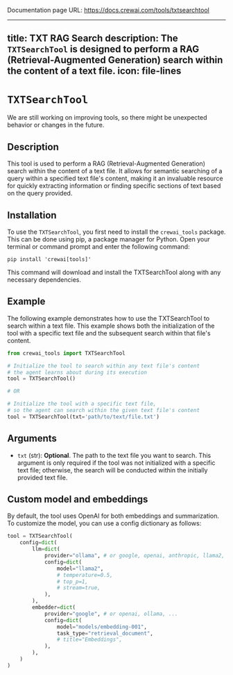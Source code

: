 Documentation page URL: https://docs.crewai.com/tools/txtsearchtool

---
title: TXT RAG Search
description: The `TXTSearchTool` is designed to perform a RAG (Retrieval-Augmented Generation) search within the content of a text file.
icon: file-lines
---

# `TXTSearchTool`

<Note>
    We are still working on improving tools, so there might be unexpected behavior or changes in the future.
</Note>

## Description

This tool is used to perform a RAG (Retrieval-Augmented Generation) search within the content of a text file. 
It allows for semantic searching of a query within a specified text file's content, 
making it an invaluable resource for quickly extracting information or finding specific sections of text based on the query provided.

## Installation

To use the `TXTSearchTool`, you first need to install the `crewai_tools` package. 
This can be done using pip, a package manager for Python. 
Open your terminal or command prompt and enter the following command:

```shell
pip install 'crewai[tools]'
```

This command will download and install the TXTSearchTool along with any necessary dependencies.

## Example

The following example demonstrates how to use the TXTSearchTool to search within a text file. 
This example shows both the initialization of the tool with a specific text file and the subsequent search within that file's content.

```python Code
from crewai_tools import TXTSearchTool

# Initialize the tool to search within any text file's content 
# the agent learns about during its execution
tool = TXTSearchTool()

# OR

# Initialize the tool with a specific text file, 
# so the agent can search within the given text file's content
tool = TXTSearchTool(txt='path/to/text/file.txt')
```

## Arguments
- `txt` (str): **Optional**. The path to the text file you want to search. 
This argument is only required if the tool was not initialized with a specific text file; 
otherwise, the search will be conducted within the initially provided text file.

## Custom model and embeddings

By default, the tool uses OpenAI for both embeddings and summarization. 
To customize the model, you can use a config dictionary as follows:

```python Code
tool = TXTSearchTool(
    config=dict(
        llm=dict(
            provider="ollama", # or google, openai, anthropic, llama2, ...
            config=dict(
                model="llama2",
                # temperature=0.5,
                # top_p=1,
                # stream=true,
            ),
        ),
        embedder=dict(
            provider="google", # or openai, ollama, ...
            config=dict(
                model="models/embedding-001",
                task_type="retrieval_document",
                # title="Embeddings",
            ),
        ),
    )
)
```